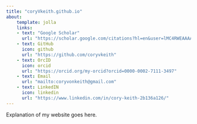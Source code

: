 ```yaml
---
title: "coryVkeith.github.io"
about:
    template: jolla
    links:
    - text: "Google Scholar"
      url: "https://scholar.google.com/citations?hl=en&user=lMC4RWEAAAAJ"
    - text: GitHub
      icon: github
      url: "https://github.com/coryvkeith"
    - text: OrcID
      icon: orcid
      url: "https://orcid.org/my-orcid?orcid=0000-0002-7111-3497"
    - text: Email
      url: "mailto:coryvonkeith@gmail.com"
    - text: LinkedIN
      icon: linkedin
      url: "https://www.linkedin.com/in/cory-keith-2b136a126/"
---
```


Explanation of my website goes here.










